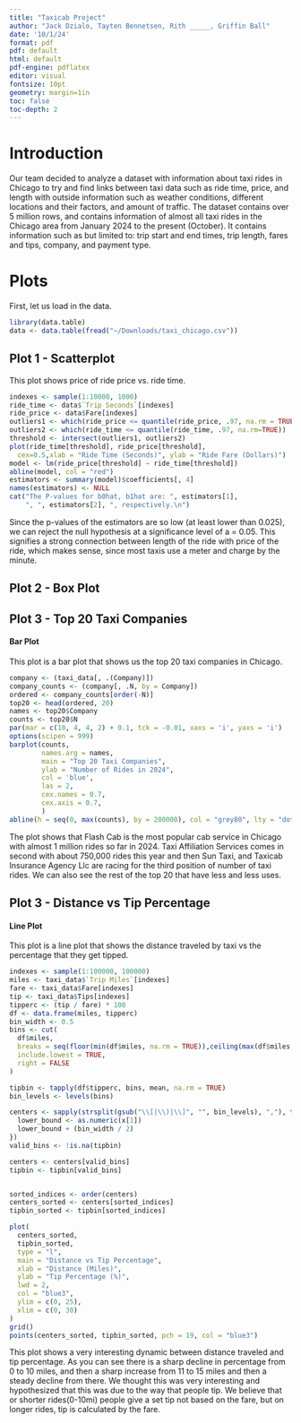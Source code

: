 ```yaml
---
title: "Taxicab Project"
author: "Jack Dzialo, Tayten Bennetsen, Rith _____, Griffin Ball"
date: '10/1/24'
format: pdf
pdf: default
html: default
pdf-engine: pdflatex
editor: visual
fontsize: 10pt
geometry: margin=1in
toc: false 
toc-depth: 2 
---
```


# Introduction

Our team decided to analyze a dataset with information about taxi rides in Chicago to try and find links between taxi data such as ride time, price, and length with outside information such as weather conditions, different locations and their factors, and amount of traffic. The dataset contains over 5 million rows, and contains information of almost all taxi rides in the Chicago area from January 2024 to the present (October). It contains information such as but limited to: trip start and end times, trip length, fares and tips, company, and payment type.

# Plots

First, let us load in the data.

```r
library(data.table)
data <- data.table(fread("~/Downloads/taxi_chicago.csv"))
```

## Plot 1 - Scatterplot

This plot shows price of ride price vs. ride time.

```r
indexes <- sample(1:10000, 1000)
ride_time <- data$`Trip Seconds`[indexes]
ride_price <- data$Fare[indexes]
outliers1 <- which(ride_price <= quantile(ride_price, .97, na.rm = TRUE))
outliers2 <- which(ride_time <= quantile(ride_time, .97, na.rm=TRUE))
threshold <- intersect(outliers1, outliers2)
plot(ride_time[threshold], ride_price[threshold], 
  cex=0.5,xlab = "Ride Time (Seconds)", ylab = "Ride Fare (Dollars)")
model <- lm(ride_price[threshold] ~ ride_time[threshold])
abline(model, col = "red")
estimators <- summary(model)$coefficients[, 4]
names(estimators) <- NULL
cat("The P-values for b0hat, b1hat are: ", estimators[1], 
    ", ", estimators[2], ", respectively.\n")
```

Since the p-values of the estimators are so low (at least lower than 0.025), we can reject the null hypothesis at a significance level of a = 0.05. This signifies a strong connection between length of the ride with price of the ride, which makes sense, since most taxis use a meter and charge by the minute.

## Plot 2 - Box Plot

## 

## Plot 3 - Top 20 Taxi Companies

#### Bar Plot

This plot is a bar plot that shows us the top 20 taxi companies in Chicago.

```r
company <- (taxi_data[, .(Company)])
company_counts <- (company[, .N, by = Company])
ordered <- company_counts[order(-N)]
top20 <- head(ordered, 20)
names <- top20$Company
counts <- top20$N
par(mar = c(10, 4, 4, 2) + 0.1, tck = -0.01, xaxs = 'i', yaxs = 'i')
options(scipen = 999)
barplot(counts, 
        names.arg = names, 
        main = "Top 20 Taxi Companies", 
        ylab = "Number of Rides in 2024", 
        col = 'blue',
        las = 2,               
        cex.names = 0.7, 
        cex.axis = 0.7,
        ) 
abline(h = seq(0, max(counts), by = 200000), col = "grey80", lty = "dotted")
```

The plot shows that Flash Cab is the most popular cab service in Chicago with almost 1 million rides so far in 2024. Taxi Affiliation Services comes in second with about 750,000 rides this year and then Sun Taxi, and Taxicab Insurance Agency Llc are racing for the third position of number of taxi rides. We can also see the rest of the top 20 that have less and less uses.

## Plot 3 - Distance vs Tip Percentage

#### Line Plot

This plot is a line plot that shows the distance traveled by taxi vs the percentage that they get tipped.

```r
indexes <- sample(1:100000, 100000)
miles <- taxi_data$`Trip Miles`[indexes]
fare <- taxi_data$Fare[indexes]
tip <- taxi_data$Tips[indexes]
tipperc <- (tip / fare) * 100
df <- data.frame(miles, tipperc)
bin_width <- 0.5
bins <- cut(
  df$miles,
  breaks = seq(floor(min(df$miles, na.rm = TRUE)),ceiling(max(df$miles, na.rm = TRUE)),by = bin_width),
  include.lowest = TRUE,
  right = FALSE
)

tipbin <- tapply(df$tipperc, bins, mean, na.rm = TRUE)
bin_levels <- levels(bins)

centers <- sapply(strsplit(gsub("\\[|\\)|\\]", "", bin_levels), ","), function(x) {
  lower_bound <- as.numeric(x[1])
  lower_bound + (bin_width / 2)
})
valid_bins <- !is.na(tipbin)

centers <- centers[valid_bins]
tipbin <- tipbin[valid_bins]


sorted_indices <- order(centers)
centers_sorted <- centers[sorted_indices]
tipbin_sorted <- tipbin[sorted_indices]

plot(
  centers_sorted,
  tipbin_sorted,
  type = "l",  
  main = "Distance vs Tip Percentage",
  xlab = "Distance (Miles)",
  ylab = "Tip Percentage (%)",
  lwd = 2,
  col = "blue3",
  ylim = c(0, 25),
  xlim = c(0, 30)
)
grid()
points(centers_sorted, tipbin_sorted, pch = 19, col = "blue3")
```

This plot shows a very interesting dynamic between distance traveled and tip percentage. As you can see there is a sharp decline in percentage from 0 to 10 miles, and then a sharp increase from 11 to 15 miles and then a steady decline from there. We thought this was very interesting and hypothesized that this was due to the way that people tip. We believe that or shorter rides(0-10mi) people give a set tip not based on the fare, but on longer rides, tip is calculated by the fare.
